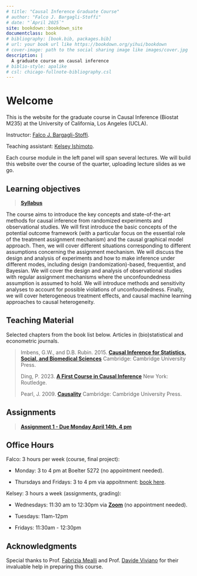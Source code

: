 ```yaml
--- 
# title: "Causal Inference Graduate Course"
# author: "Falco J. Bargagli-Stoffi"
# date: "`April 2025`"
site: bookdown::bookdown_site
documentclass: book
# bibliography: [book.bib, packages.bib]
# url: your book url like https://bookdown.org/yihui/bookdown
# cover-image: path to the social sharing image like images/cover.jpg
description: |
  A graduate course on causal inference
# biblio-style: apalike
# csl: chicago-fullnote-bibliography.csl
---
```


# Welcome {-}

This is the website for the graduate course in Causal Inference (Biostat M235) at the University of California, Los Angeles (UCLA).

Instructor: [Falco J. Bargagli-Stoffi](https://www.falcobargaglistoffi.com/).

Teaching assistant: [Kelsey Ishimoto](https://cch.ucla.edu/people/kelsey-ishimoto/).

Each course module in the left panel will span several lectures. We will build this website over the course of the quarter, uploading lecture slides as we go.

## Learning objectives {-}

> [**Syllabus**](https://drive.google.com/file/d/1ca24sjKu307y0hSZwuzfxLcQSA_OjiWl/view?usp=sharing)

The course aims to introduce the key concepts and state-of-the-art methods for causal inference from randomized experiments and observational studies. We will first introduce the basic concepts of the potential outcome framework (with a particular focus on the essential role of the treatment assignment mechanism) and the causal graphical model approach. Then, we will cover different situations corresponding to different assumptions concerning the assignment mechanism. We will discuss the design and analysis of experiments and how to make inference under different modes, including design (randomization)-based, frequentist, and Bayesian. We will cover the design and analysis of observational studies with regular assignment mechanisms where the unconfoundedness assumption is assumed to hold. We will introduce methods and sensitivity analyses to account for possible violations of unconfoundedness. Finally, we will cover heterogeneous treatment effects, and causal machine learning approaches to causal heterogeneity.

## Teaching Material {-}

Selected chapters from the book list below. Articles in (bio)statistical and econometric journals.

> Imbens, G.W., and D.B. Rubin. 2015. [**Causal Inference for Statistics, Social, and Biomedical Sciences**](https://www.cambridge.org/core/books/causal-inference-for-statistics-social-and-biomedical-sciences/71126BE90C58F1A431FE9B2DD07938AB) Cambridge: Cambridge University Press.
>
> Ding, P. 2023. [**A First Course in Causal Inference**](https://www.routledge.com/A-First-Course-in-Causal-Inference/Ding/p/book/9781032758626) New York: Routledge.
>
> Pearl, J. 2009. [**Causality**](https://www.cambridge.org/core/books/causality/B0046844FAE10CBF274D4ACBDAEB5F5B) Cambridge: Cambridge University Press.

## Assignments {-}

> [**Assignment 1 - Due Monday April 14th, 4 pm**](https://drive.google.com/file/d/12n_eWn3Rwt4GU8C84YOa5DPt_kScKdtJ/view?usp=sharing) 

## Office Hours {-} 

Falco: 3 hours per week (course, final project):

- Monday: 3 to 4 pm at Boelter 5272 (no appointment needed).

- Thursdays and Fridays: 3 to 4 pm via appoitnment: [book here](https://calendar.app.google/4z3TkVoczhYd5Xqz6).

Kelsey: 3 hours a week (assignments, grading):

- Wednesdays: 11:30 am to 12:30pm via [**Zoom**](https://ucla.zoom.us/j/97560482102) (no appointment needed).

- Tuesdays: 11am-12pm
 
- Fridays: 11:30am - 12:30pm

## Acknowledgments {-}

Special thanks to Prof. [Fabrizia Mealli](https://sites.google.com/unifi.it/fabriziamealli) and Prof. [Davide Viviano](https://dviviano.github.io/) for their invaluable help in preparing this course.


